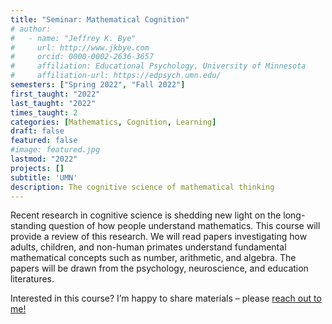 ```yaml
---
title: "Seminar: Mathematical Cognition"
# author:
#   - name: "Jeffrey K. Bye"
#     url: http://www.jkbye.com
#     orcid: 0000-0002-2636-3657
#     affiliation: Educational Psychology, University of Minnesota
#     affiliation-url: https://edpsych.umn.edu/
semesters: ["Spring 2022", "Fall 2022"]
first_taught: "2022"
last_taught: "2022"
times_taught: 2
categories: [Mathematics, Cognition, Learning]
draft: false
featured: false
#image: featured.jpg
lastmod: "2022"
projects: []
subtitle: 'UMN'
description: The cognitive science of mathematical thinking
---
```


Recent research in cognitive science is shedding new light on the long-standing question of how people understand mathematics. This course will provide a review of this research. We will read papers investigating how adults, children, and non-human primates understand fundamental mathematical concepts such as number, arithmetic, and algebra. The papers will be drawn from the psychology, neuroscience, and education literatures.

::: callout-tip
Interested in this course? I'm happy to share materials -- please 
    <a href="mailto:jkbye@csudh.edu">reach out to me!
        <i class="bi bi-envelope" role='img' aria-label='Email'></i>
    </a>
:::
